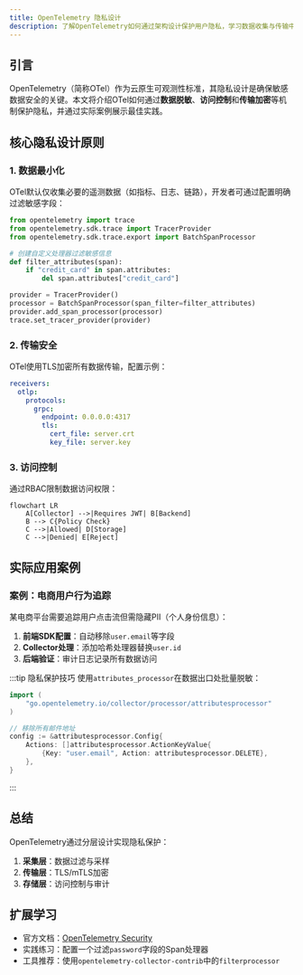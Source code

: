```yaml
---
title: OpenTelemetry 隐私设计
description: 了解OpenTelemetry如何通过架构设计保护用户隐私，学习数据收集与传输中的关键安全实践。
---
```


## 引言

OpenTelemetry（简称OTel）作为云原生可观测性标准，其隐私设计是确保敏感数据安全的关键。本文将介绍OTel如何通过**数据脱敏**、**访问控制**和**传输加密**等机制保护隐私，并通过实际案例展示最佳实践。

## 核心隐私设计原则

### 1. 数据最小化
OTel默认仅收集必要的遥测数据（如指标、日志、链路），开发者可通过配置明确过滤敏感字段：
```python
from opentelemetry import trace
from opentelemetry.sdk.trace import TracerProvider
from opentelemetry.sdk.trace.export import BatchSpanProcessor

# 创建自定义处理器过滤敏感信息
def filter_attributes(span):
    if "credit_card" in span.attributes:
        del span.attributes["credit_card"]

provider = TracerProvider()
processor = BatchSpanProcessor(span_filter=filter_attributes)
provider.add_span_processor(processor)
trace.set_tracer_provider(provider)
```

### 2. 传输安全
OTel使用TLS加密所有数据传输，配置示例：
```yaml
receivers:
  otlp:
    protocols:
      grpc:
        endpoint: 0.0.0.0:4317
        tls:
          cert_file: server.crt
          key_file: server.key
```

### 3. 访问控制
通过RBAC限制数据访问权限：
```mermaid
flowchart LR
    A[Collector] -->|Requires JWT| B[Backend]
    B --> C{Policy Check}
    C -->|Allowed| D[Storage]
    C -->|Denied| E[Reject]
```

## 实际应用案例

### 案例：电商用户行为追踪
某电商平台需要追踪用户点击流但需隐藏PII（个人身份信息）：
1. **前端SDK配置**：自动移除`user.email`等字段
2. **Collector处理**：添加哈希处理器替换`user.id`
3. **后端验证**：审计日志记录所有数据访问

:::tip 隐私保护技巧
使用`attributes_processor`在数据出口处批量脱敏：
```go
import (
    "go.opentelemetry.io/collector/processor/attributesprocessor"
)

// 移除所有邮件地址
config := &attributesprocessor.Config{
    Actions: []attributesprocessor.ActionKeyValue{
        {Key: "user.email", Action: attributesprocessor.DELETE},
    },
}
```
:::

## 总结

OpenTelemetry通过分层设计实现隐私保护：
1. **采集层**：数据过滤与采样
2. **传输层**：TLS/mTLS加密
3. **存储层**：访问控制与审计

## 扩展学习

- 官方文档：[OpenTelemetry Security](https://opentelemetry.io/docs/concepts/security/)
- 实践练习：配置一个过滤`password`字段的Span处理器
- 工具推荐：使用`opentelemetry-collector-contrib`中的`filterprocessor`